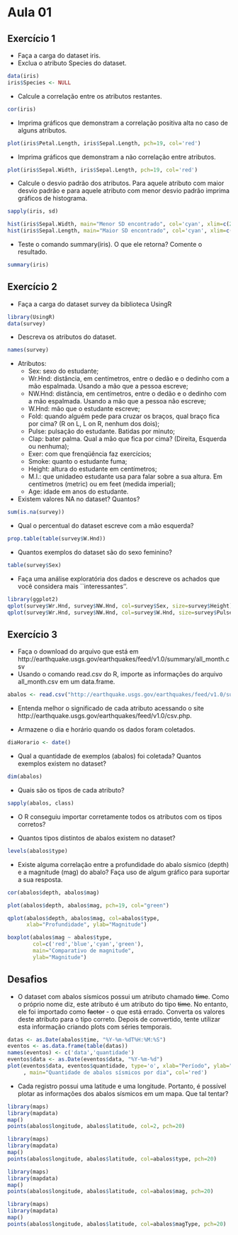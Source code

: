 Aula 01
========================================================

Exercício 1
-----------

* Faça a carga do dataset iris.
* Exclua o atributo Species do dataset.

```r
data(iris)
iris$Species <- NULL
```

* Calcule a correlação entre os atributos restantes.

```r
cor(iris)
```

* Imprima gráficos que demonstram a correlação positiva alta no caso de alguns atributos.

```r
plot(iris$Petal.Length, iris$Sepal.Length, pch=19, col='red')
```

* Imprima gráficos que demonstram a não correlação entre atributos.

```r
plot(iris$Sepal.Width, iris$Sepal.Length, pch=19, col='red')
```

* Calcule o desvio padrão dos atributos. Para aquele atributo com maior desvio padrão e para aquele atributo com menor desvio padrão imprima gráficos de histograma.

```r
sapply(iris, sd)
```
  
```r
hist(iris$Sepal.Width, main="Menor SD encontrado", col='cyan', xlim=c(2,8))
hist(iris$Sepal.Length, main="Maior SD encontrado", col='cyan', xlim=c(2,8))
```

* Teste o comando summary(iris). O que ele retorna? Comente o resultado.

```r
summary(iris)
```

Exercício 2
-----------

* Faça a carga do dataset survey da biblioteca UsingR

```r
library(UsingR)
data(survey)
```

* Descreva os atributos do dataset.

```r
names(survey)
```

* Atributos:
  * Sex: sexo do estudante;
  * Wr.Hnd: distância, em centímetros, entre o dedão e o dedinho com a mão espalmada. Usando a mão que a pessoa escreve;
  * NW.Hnd: distãncia, em centímetros, entre o dedão e o dedinho com a mão espalmada. Usando a mão que a pessoa não escreve;
  * W.Hnd: mão que o estudante escreve;
  * Fold: quando alguém pede para cruzar os braços, qual braço fica por cima? (R on L, L on R, nenhum dos dois);
  * Pulse: pulsação do estudante. Batidas por minuto;
  * Clap: bater palma. Qual a mão que fica por cima? (Direita, Esquerda ou nenhuma);
  * Exer: com que frenqüência faz exercícios;
  * Smoke: quanto o estudante fuma;
  * Height: altura do estudante em centímetros;
  * M.I.: que unidadeo estudante usa para falar sobre a sua altura. Em centímetros (metric) ou em feet (medida imperial);
  * Age: idade em anos do estudante.

* Existem valores NA no dataset? Quantos?

```r
sum(is.na(survey))
```

* Qual o percentual do dataset escreve com a mão esquerda?

```r
prop.table(table(survey$W.Hnd))
```

* Quantos exemplos do dataset são do sexo feminino?

```r
table(survey$Sex)
```

* Faça uma análise exploratória dos dados e descreve os achados
  que você considera mais ``interessantes''.

```r
library(ggplot2)
qplot(survey$Wr.Hnd, survey$NW.Hnd, col=survey$Sex, size=survey$Height)
qplot(survey$Wr.Hnd, survey$NW.Hnd, col=survey$W.Hnd, size=survey$Pulse)
```


Exercício 3
-----------

* Faça o download do arquivo que está em http://earthquake.usgs.gov/earthquakes/feed/v1.0/summary/all_month.csv
* Usando o comando read.csv do R, importe as informações do arquivo all\_month.csv em um data.frame.

```r
abalos <- read.csv("http://earthquake.usgs.gov/earthquakes/feed/v1.0/summary/all_month.csv")
```

* Entenda melhor o significado de cada atributo acessando o site http://earthquake.usgs.gov/earthquakes/feed/v1.0/csv.php.

* Armazene o dia e horário quando os dados foram coletados.

```r
diaHorario <- date()
```

* Qual a quantidade de exemplos (abalos) foi coletada? Quantos exemplos existem no dataset?

```r
dim(abalos)
```
 
* Quais são os tipos de cada atributo?

```r
sapply(abalos, class)
```

* O R conseguiu importar corretamente todos os atributos com os tipos corretos?

* Quantos tipos distintos de abalos existem no dataset?

```r
levels(abalos$type)
```

* Existe alguma correlação entre a profundidade do abalo sísmico (depth) e a magnitude (mag) do abalo? Faça uso de algum gráfico para suportar a sua resposta.

```r
cor(abalos$depth, abalos$mag)
```

```r
plot(abalos$depth, abalos$mag, pch=19, col="green")
```

```r
qplot(abalos$depth, abalos$mag, col=abalos$type, 
      xlab="Profundidade", ylab="Magnitude")
```

```r
boxplot(abalos$mag ~ abalos$type, 
        col=c('red','blue','cyan','green'), 
        main="Comparativo de magnitude", 
        ylab="Magnitude")
```


Desafios
--------

* O dataset com abalos sísmicos possui um atributo chamado ~~time~~. Como o próprio nome diz, este atributo é um atributo do tipo ~~time~~. No entanto, ele foi importado como ~~factor~~ - o que está errado. Converta os valores deste atributo para o tipo correto. Depois de convertido, tente utilizar esta informação criando plots com séries temporais.

```r
datas <- as.Date(abalos$time, "%Y-%m-%dT%H:%M:%S")
eventos <- as.data.frame(table(datas))
names(eventos) <- c('data','quantidade')
eventos$data <- as.Date(eventos$data, "%Y-%m-%d")
plot(eventos$data, eventos$quantidade, type='o', xlab="Período", ylab="Quantidade de abalos"
     , main="Quantidade de abalos sísmicos por dia", col='red')
```

* Cada registro possui uma latitude e uma longitude. Portanto, é possível plotar as informações dos abalos sísmicos em um mapa. Que tal tentar?

```r
library(maps)
library(mapdata)
map()
points(abalos$longitude, abalos$latitude, col=2, pch=20)
```

```r
library(maps)
library(mapdata)
map()
points(abalos$longitude, abalos$latitude, col=abalos$type, pch=20)
```

```r
library(maps)
library(mapdata)
map()
points(abalos$longitude, abalos$latitude, col=abalos$mag, pch=20)
```

```r
library(maps)
library(mapdata)
map()
points(abalos$longitude, abalos$latitude, col=abalos$magType, pch=20)
```